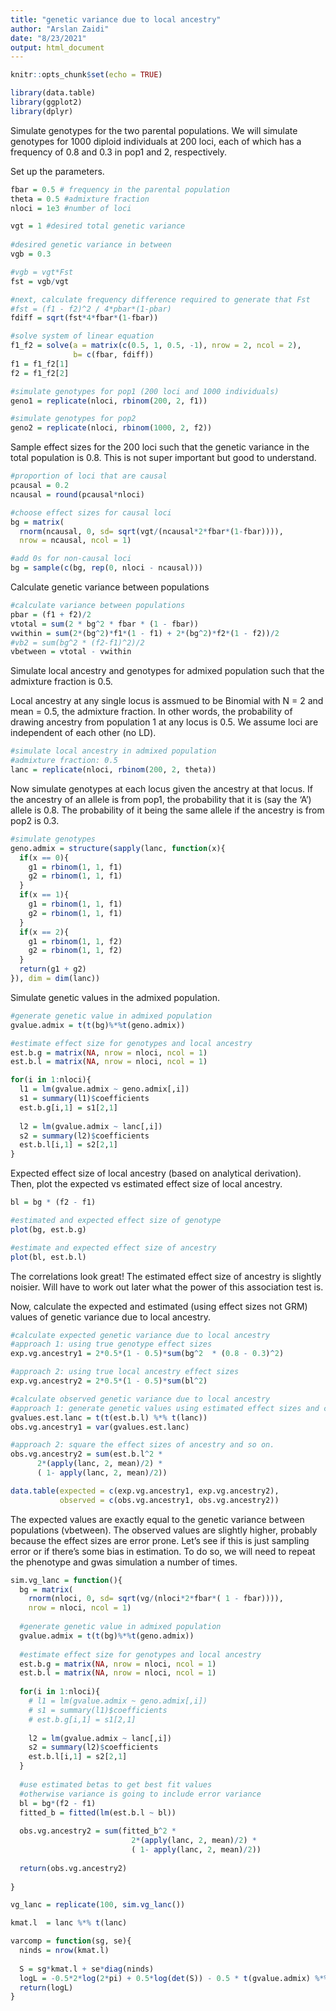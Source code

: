 ```yaml
---
title: "genetic variance due to local ancestry"
author: "Arslan Zaidi"
date: "8/23/2021"
output: html_document
---
```


```r
knitr::opts_chunk$set(echo = TRUE)
```

```r

library(data.table)
library(ggplot2)
library(dplyr)

```


Simulate genotypes for the two parental populations. We will simulate genotypes for 1000 diploid individuals at 200 loci, each of which has a frequency of 0.8 and 0.3 in pop1 and 2, respectively. 

Set up the parameters.
```r

fbar = 0.5 # frequency in the parental population
theta = 0.5 #admixture fraction
nloci = 1e3 #number of loci

vgt = 1 #desired total genetic variance
  
#desired genetic variance in between
vgb = 0.3

#vgb = vgt*Fst
fst = vgb/vgt

#next, calculate frequency difference required to generate that Fst
#fst = (f1 - f2)^2 / 4*pbar*(1-pbar)
fdiff = sqrt(fst*4*fbar*(1-fbar))

#solve system of linear equation
f1_f2 = solve(a = matrix(c(0.5, 1, 0.5, -1), nrow = 2, ncol = 2), 
              b= c(fbar, fdiff))
f1 = f1_f2[1]
f2 = f1_f2[2]

```

```r

#simulate genotypes for pop1 (200 loci and 1000 individuals)
geno1 = replicate(nloci, rbinom(200, 2, f1))

#simulate genotypes for pop2
geno2 = replicate(nloci, rbinom(1000, 2, f2))

```

Sample effect sizes for the 200 loci such that the genetic variance in the total population is 0.8. This is not super important but good to understand.

```r
#proportion of loci that are causal
pcausal = 0.2
ncausal = round(pcausal*nloci)

#choose effect sizes for causal loci
bg = matrix(
  rnorm(ncausal, 0, sd= sqrt(vgt/(ncausal*2*fbar*(1-fbar)))), 
  nrow = ncausal, ncol = 1)

#add 0s for non-causal loci
bg = sample(c(bg, rep(0, nloci - ncausal)))

```

Calculate genetic variance between populations

```r

#calculate variance between populations
pbar = (f1 + f2)/2
vtotal = sum(2 * bg^2 * fbar * (1 - fbar))
vwithin = sum(2*(bg^2)*f1*(1 - f1) + 2*(bg^2)*f2*(1 - f2))/2
#vb2 = sum(bg^2 * (f2-f1)^2)/2
vbetween = vtotal - vwithin

```

Simulate local ancestry and genotypes for admixed population such that the admixture fraction is 0.5.

Local ancestry at any single locus is assmued to be Binomial with N = 2 and mean = 0.5, the admixture fraction. In other words, the probability of drawing ancestry from population 1 at any locus is 0.5. We assume loci are independent of each other (no LD).

```r

#simulate local ancestry in admixed population
#admixture fraction: 0.5
lanc = replicate(nloci, rbinom(200, 2, theta))

```

Now simulate genotypes at each locus given the ancestry at that locus. If the ancestry of an allele is from pop1, the probability that it is (say the 'A') allele is 0.8. The probability of it being the same allele if the ancestry is from pop2 is 0.3.

```r
#simulate genotypes
geno.admix = structure(sapply(lanc, function(x){
  if(x == 0){
    g1 = rbinom(1, 1, f1)
    g2 = rbinom(1, 1, f1)
  }
  if(x == 1){
    g1 = rbinom(1, 1, f1)
    g2 = rbinom(1, 1, f1)
  }
  if(x == 2){
    g1 = rbinom(1, 1, f2)
    g2 = rbinom(1, 1, f2)
  }
  return(g1 + g2)
}), dim = dim(lanc))

```

Simulate genetic values in the admixed population.

```r

#generate genetic value in admixed population
gvalue.admix = t(t(bg)%*%t(geno.admix))

```


```r

#estimate effect size for genotypes and local ancestry
est.b.g = matrix(NA, nrow = nloci, ncol = 1)
est.b.l = matrix(NA, nrow = nloci, ncol = 1)

for(i in 1:nloci){
  l1 = lm(gvalue.admix ~ geno.admix[,i])
  s1 = summary(l1)$coefficients
  est.b.g[i,1] = s1[2,1]
  
  l2 = lm(gvalue.admix ~ lanc[,i])
  s2 = summary(l2)$coefficients
  est.b.l[i,1] = s2[2,1]
}

```

Expected effect size of local ancestry (based on analytical derivation). Then, plot the expected vs estimated effect size of local ancestry.

```r

bl = bg * (f2 - f1) 

#estimated and expected effect size of genotype
plot(bg, est.b.g)

#estimate and expected effect size of ancestry
plot(bl, est.b.l)

```

The correlations look great! The estimated effect size of ancestry is slightly noisier. Will have to work out later what the power of this association test is.

Now, calculate the expected and estimated (using effect sizes not GRM) values of genetic variance due to local ancestry. 

```r

#calculate expected genetic variance due to local ancestry
#approach 1: using true genotype effect sizes
exp.vg.ancestry1 = 2*0.5*(1 - 0.5)*sum(bg^2  * (0.8 - 0.3)^2)

#approach 2: using true local ancestry effect sizes
exp.vg.ancestry2 = 2*0.5*(1 - 0.5)*sum(bl^2)

#calculate observed genetic variance due to local ancestry
#approach 1: generate genetic values using estimated effect sizes and calculate variance in genetic values
gvalues.est.lanc = t(t(est.b.l) %*% t(lanc))
obs.vg.ancestry1 = var(gvalues.est.lanc)

#approach 2: square the effect sizes of ancestry and so on.
obs.vg.ancestry2 = sum(est.b.l^2 * 
      2*(apply(lanc, 2, mean)/2) * 
      ( 1- apply(lanc, 2, mean)/2))

data.table(expected = c(exp.vg.ancestry1, exp.vg.ancestry2), 
           observed = c(obs.vg.ancestry1, obs.vg.ancestry2))

```

The expected values are exactly equal to the genetic variance between populations (vbetween). The observed values are slightly higher, probably because the effect sizes are error prone. Let's see if this is just sampling error or if there's some bias in estimation. To do so, we will need to repeat the phenotype and gwas simulation a number of times. 

```r

sim.vg_lanc = function(){
  bg = matrix(
    rnorm(nloci, 0, sd= sqrt(vg/(nloci*2*fbar*( 1 - fbar)))), 
    nrow = nloci, ncol = 1)
  
  #generate genetic value in admixed population
  gvalue.admix = t(t(bg)%*%t(geno.admix))
  
  #estimate effect size for genotypes and local ancestry
  est.b.g = matrix(NA, nrow = nloci, ncol = 1)
  est.b.l = matrix(NA, nrow = nloci, ncol = 1)
  
  for(i in 1:nloci){
    # l1 = lm(gvalue.admix ~ geno.admix[,i])
    # s1 = summary(l1)$coefficients
    # est.b.g[i,1] = s1[2,1]
    
    l2 = lm(gvalue.admix ~ lanc[,i])
    s2 = summary(l2)$coefficients
    est.b.l[i,1] = s2[2,1]
  }
  
  #use estimated betas to get best fit values
  #otherwise variance is going to include error variance
  bl = bg*(f2 - f1)
  fitted_b = fitted(lm(est.b.l ~ bl))
  
  obs.vg.ancestry2 = sum(fitted_b^2 * 
                           2*(apply(lanc, 2, mean)/2) * 
                           ( 1- apply(lanc, 2, mean)/2))
  
  return(obs.vg.ancestry2)
  
}

vg_lanc = replicate(100, sim.vg_lanc())


```


```r

kmat.l  = lanc %*% t(lanc)

varcomp = function(sg, se){
  ninds = nrow(kmat.l)
  
  S = sg*kmat.l + se*diag(ninds)
  logL = -0.5*2*log(2*pi) + 0.5*log(det(S)) - 0.5 * t(gvalue.admix) %*% inv(S) %*% gvalue.admix
  return(logL)
}

```




